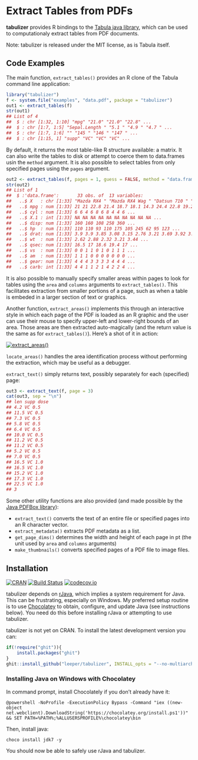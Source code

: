 # Extract Tables from PDFs #

**tabulizer** provides R bindings to the [Tabula java library](https://github.com/tabulapdf/tabula-java/), which can be used to computationaly extract tables from PDF documents.

Note: tabulizer is released under the MIT license, as is Tabula itself.

## Code Examples ##

The main function, `extract_tables()` provides an R clone of the Tabula command line application:

```R
library("tabulizer")
f <- system.file("examples", "data.pdf", package = "tabulizer")
out1 <- extract_tables(f)
str(out1)
## List of 4
##  $ : chr [1:32, 1:10] "mpg" "21.0" "21.0" "22.8" ...
##  $ : chr [1:7, 1:5] "Sepal.Length " "5.1 " "4.9 " "4.7 " ...
##  $ : chr [1:7, 1:6] "" "145 " "146 " "147 " ...
##  $ : chr [1:15, 1] "supp" "VC" "VC" "VC" ...
```

By default, it returns the most table-like R structure available: a matrix. It can also write the tables to disk or attempt to coerce them to data.frames usin the `method` argument. It is also possible to select tables from only specified pages using the `pages` argument.

```R
out2 <- extract_tables(f, pages = 1, guess = FALSE, method = "data.frame")
str(out2)
## List of 1
##  $ :'data.frame':       33 obs. of  13 variables:
##   ..$ X   : chr [1:33] "Mazda RX4 " "Mazda RX4 Wag " "Datsun 710 " "Hornet 4 Drive " ...
##   ..$ mpg : num [1:33] 21 21 22.8 21.4 18.7 18.1 14.3 24.4 22.8 19.2 ...
##   ..$ cyl : num [1:33] 6 6 4 6 8 6 8 4 4 6 ...
##   ..$ X.1 : int [1:33] NA NA NA NA NA NA NA NA NA NA ...
##   ..$ disp: num [1:33] 160 160 108 258 360 ...
##   ..$ hp  : num [1:33] 110 110 93 110 175 105 245 62 95 123 ...
##   ..$ drat: num [1:33] 3.9 3.9 3.85 3.08 3.15 2.76 3.21 3.69 3.92 3.92 ...
##   ..$ wt  : num [1:33] 2.62 2.88 2.32 3.21 3.44 ...
##   ..$ qsec: num [1:33] 16.5 17 18.6 19.4 17 ...
##   ..$ vs  : num [1:33] 0 0 1 1 0 1 0 1 1 1 ...
##   ..$ am  : num [1:33] 1 1 1 0 0 0 0 0 0 0 ...
##   ..$ gear: num [1:33] 4 4 4 3 3 3 3 4 4 4 ...
##   ..$ carb: int [1:33] 4 4 1 1 2 1 4 2 2 4 ...
```

It is also possible to manually specify smaller areas within pages to look for tables using the `area` and `columns` arguments to `extract_tables()`. This facilitates extraction from smaller portions of a page, such as when a table is embeded in a larger section of text or graphics.

Another function, `extract_areas()` implements this through an interactive style in which each page of the PDF is loaded as an R graphic and the user can use their mouse to specify upper-left and lower-right bounds of an area. Those areas are then extracted auto-magically (and the return value is the same as for `extract_tables()`). Here's a shot of it in action:

[![extract_areas()](http://i.imgur.com/USTyQl7.gif)](http://i.imgur.com/USTyQl7.gif)

`locate_areas()` handles the area identification process without performing the extraction, which may be useful as a debugger.

`extract_text()` simply returns text, possibly separately for each (specified) page:

```R
out3 <- extract_text(f, page = 3)
cat(out3, sep = "\n")
## len supp dose
## 4.2 VC 0.5
## 11.5 VC 0.5
## 7.3 VC 0.5
## 5.8 VC 0.5
## 6.4 VC 0.5
## 10.0 VC 0.5
## 11.2 VC 0.5
## 11.2 VC 0.5
## 5.2 VC 0.5
## 7.0 VC 0.5
## 16.5 VC 1.0
## 16.5 VC 1.0
## 15.2 VC 1.0
## 17.3 VC 1.0
## 22.5 VC 1.0
## 3
```

Some other utility functions are also provided (and made possible by the [Java PDFBox library](https://pdfbox.apache.org/)):

 - `extract_text()` converts the text of an entire file or specified pages into an R character vector.
 - `extract_metadata()` extracts PDF metadata as a list.
 - `get_page_dims()` determines the width and height of each page in pt (the unit used by `area` and `columns` arguments)
 - `make_thumbnails()` converts specified pages of a PDF file to image files.

## Installation ##

[![CRAN](http://www.r-pkg.org/badges/version/tabulizer)](http://cran.r-project.org/package=tabulizer)
[![Build Status](https://travis-ci.org/leeper/tabulizer.png?branch=master)](https://travis-ci.org/leeper/tabulizer)
[![codecov.io](http://codecov.io/github/leeper/tabulizer/coverage.svg?branch=master)](http://codecov.io/github/leeper/tabulizer?branch=master)

tabulizer depends on [rJava](https://cran.r-project.org/package=rJava), which implies a system requirement for Java. This can be frustrating, especially on Windows. My preferred setup routine is to use [Chocolatey](https://chocolatey.org/) to obtain, configure, and update Java (see instructions below). You need do this before installing rJava or attempting to use tabulizer.

tabulizer is not yet on CRAN. To install the latest development version you can:

```R
if(!require("ghit")){
    install.packages("ghit")
}
ghit::install_github("leeper/tabulizer", INSTALL_opts = "--no-multiarch")
```

### Installing Java on Windows with Chocolatey ###

In command prompt, install Chocolately if you don't already have it:

```
@powershell -NoProfile -ExecutionPolicy Bypass -Command "iex ((new-object net.webclient).DownloadString('https://chocolatey.org/install.ps1'))" && SET PATH=%PATH%;%ALLUSERSPROFILE%\chocolatey\bin
```

Then, install java:

```
choco install jdk7 -y
```

You should now be able to safely use rJava and tabulizer.
